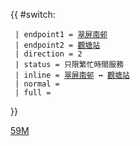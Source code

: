 {{ #switch: {{{format|}}}
  | endpoint1 = [[翠屏邨|翠屏南邨]]
  | endpoint2 = [[觀塘站公共運輸交匯處|觀塘站]]
  | direction = 2
  | status = 只限繁忙時間服務
  | inline = [[翠屏邨|翠屏南邨]] ↔ [[觀塘站公共運輸交匯處|觀塘站]]
  | normal =
  | full =
}}<noinclude>[[Category:九龍專線小巴路線模板|59M]]</noinclude>